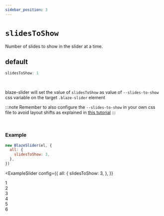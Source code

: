 ```yaml
---
sidebar_position: 3
---
```



# `slidesToShow`

Number of slides to show in the slider at a time.

## default

```typescript
slidesToShow: 1
```

<br />

blaze-slider will set the value of `slidesToShow` as value of `--slides-to-show` css variable on the target `.blaze-slider` element

:::note
Remember to also configure the `--slides-to-show` in your own css file to avoid layout shifts as explained in [this tutorial](/docs/Tutorial/layout-shift)
:::

<br />

### Example

```javascript
new BlazeSlider(el, {
  all: {
    slidesToShow: 3,
  },
})
```

<ExampleSlider
  config={{
    all: {
      slidesToShow: 3,
    },
  }}
>
  <div> 1 </div>
  <div> 2 </div>
  <div> 3 </div>
  <div> 4 </div>
  <div> 5 </div>
  <div> 6 </div>
</ExampleSlider>
